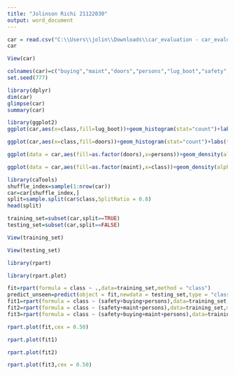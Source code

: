 ---
title: "Jolinson Richi 21122030"
output: word_document
---

```{r}
car = read.csv("C:\\Users\\jolin\\Downloads\\car_evaluation - car_evaluation (1).csv")
car
```
```{r}
View(car)
```

```{r}
colnames(car)=c("buying","maint","doors","persons","lug_boot","safety","class")
set.seed(777)
```

```{r}
library(dplyr)
dim(car)
glimpse(car)
summary(car)
```
```{r}
library(ggplot2)
ggplot(car,aes(x=class,fill=lug_boot))+geom_histogram(stat="count")+labs(title="Class Vs Luggage boot",subtitle="Histogram",y="Frequency of Luggage boot",x="Class")
```

```{r}
ggplot(car,aes(x=class,fill=doors))+geom_histogram(stat="count")+labs(title="Class Vs Doors",subtitle="Histogram",y="Frequency of Doors",x="Class")
```
```{r}
ggplot(data = car,aes(fill=as.factor(doors),x=persons))+geom_density(alpha=0.3)
```
```{r}
ggplot(data = car,aes(fill=as.factor(maint),x=class))+geom_density(alpha=0.3)+facet_wrap(~class)
```
```{r}
library(caTools)
shuffle_index=sample(1:nrow(car))
car=car[shuffle_index,]
split=sample.split(car$class,SplitRatio = 0.8)
head(split)
```
```{r}
training_set=subset(car,split==TRUE)
testing_set=subset(car,split==FALSE)
```

```{r}

View(training_set)

```

```{r}
View(testing_set)
```

```{r}
library(rpart)
```

```{r}
library(rpart.plot)
```

```{r}
fit=rpart(formula = class ~ .,data=training_set,method = "class")
predict_unseen=predict(object = fit,newdata = testing_set,type = "class")
fit1=rpart(formula = class ~ (safety+buying+persons),data=training_set,method = "class")
fit2=rpart(formula = class ~ (safety+maint+persons),data=training_set,method = "class")
fit3=rpart(formula = class ~ (safety+buying+maint+persons),data=training_set,method = "class")
```

```{r}
rpart.plot(fit,cex = 0.50)
```
```{r}
rpart.plot(fit1)
```

```{r}
rpart.plot(fit2)
```
```{r}
rpart.plot(fit3,cex = 0.50)
```



